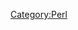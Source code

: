 {{{class="brush: perl"
sub generator {
  $length = $_[0];
  
  @base = qw(A T G C);
  $l = 0;
  
  @string = ();  push @string, "";
  while ($l < $length) {
    @old_string = @string;   @string = ();
    foreach $old_string(@old_string) {
      foreach $base(@base) {
        $string = $old_string.$base;
        push @string, $string;
      }
    }
    $l ++;
  }
  return @string;
}

@result = generator(5);
$print = join (" ",@result);
print ($print);
}}}
[[Category:Perl]]
